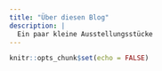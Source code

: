 ```yaml
---
title: "Über diesen Blog"
description: |
  Ein paar kleine Ausstellungsstücke
---
```


```r
knitr::opts_chunk$set(echo = FALSE)
```
